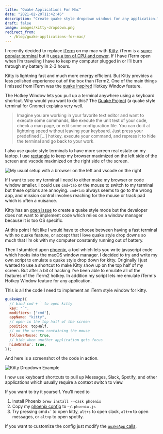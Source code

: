 ```yaml
---
title: "Quake Applications For Mac"
date: "2021-02-20T11:42:46"
description: "Create quake style dropdown windows for any application."
draft: false
image: images/kitty-dropdown.png
redirect_from:
  - /blog/guake-applications-for-mac/
---
```


I recently decided to replace [iTerm](https://iterm2.com/) on my mac with [Kitty](https://sw.kovidgoyal.net/kitty/).
iTerm is a [super popular terminal](https://www.slant.co/topics/525/~best-terminal-emulators-for-mac) but it [uses a ton of CPU and power](https://gitlab.com/gnachman/iterm2/-/issues/5240).
If I have iTerm open when I’m traveling I have to keep my computer plugged in or I’ll burn through my battery in 2-3 hours.

Kitty is lightning fast and much more energy efficient.
But Kitty provides a less polished experience out of the box than iTerm2.
One of the main things I missed from iTerm was the [quake inspired](http://freesoftwaremagazine.com/articles/how_to_use_quake-style_terminals_on_GNU_Linux/) Hotkey Window feature.

The Hotkey Window lets you pull up a terminal anywhere using a keyboard shortcut.
Why would you want to do this?
The [Guake Project](http://guake-project.org/) (a quake style terminal for Gnome) explains very well. 

> Imagine you are working in your favorite text editor and want to execute some commands, like execute the unit test of your code, check a man page, or edit some configuration file. You can do it at lightning speed without leaving your keyboard. Just press your predefined \[...\] hotkey, execute your command, and repress it to hide the terminal and go back to your work.

I also use quake style terminals to have more screen real estate on my laptop.
I use [rectangle](https://rectangleapp.com/) to keep my browser maximized on the left side of the screen and vscode maximized on the right side of the screen.

![My usual setup with a browser on the left and vscode on the right](images/browser-and-vscode.png)


If I want to see my terminal I need to either make my browser or code window smaller.
I could use `cmd+tab` or the mouse to switch to my terminal but these options are annoying.
`cmd+tab` always seems to go to the wrong app, and mission control involves reaching for the mouse or track pad which is often a nuisance.

Kitty has an [open issue](https://github.com/kovidgoyal/kitty/issues/45) to create a quake style mode but the developer does not want to implement code which relies on a window manager because it is too OS specific.

At this point I felt like I would have to choose between having a fast terminal with no quake feature, or accept that I love quake style drop downs so much that I’m ok with my computer constantly running out of battery.

Then I stumbled upon [phoenix](https://github.com/kasper/phoenix), a tool which lets you write javascript code which hooks into the macOS window manager.
I decided to try and write my own script to emulate a quake style drop down for kitty.
Originally I just wanted to use a shortcut to make Kitty show up on the top half of my screen.
But after a bit of hacking I've been able to emulate all of the features of the iTerm2 hotkey.
In addition my script lets me emulate iTerm's Hotkey Window feature for any application.

This is all the code I need to implement an iTerm style window for kitty.

```js
guakeApp({
  // bind cmd + ` to open kitty
  key: "`",
  modifiers: ["cmd"],
  appName: "kitty",
  // open in the top half of the screen
  position: topHalf,
  // on the screen containing the mouse
  followsMouse: true,
  // hide when another application gets focus
  hideOnBlur: true,
});
```

And here is a screenshot of the code in action.

![Kitty Dropdown Example](images/kitty-dropdown.png)

I now use keyboard shortcuts to pull up Messages, Slack, Spotify, and other applications which usually require a context switch to view.

If you want to try it yourself. You'll need to

1. Install Phoenix `brew install --cask phoenix`
2. Copy my [phoenix config](https://github.com/lukesmurray/bootstrap/blob/fd621400cd2ec8cff6b06c0b883f191ecdb42197/.config/yadm/alt/.phoenix.js%23%23default) to `~/.phoenix.js`
3. Try pressing cmd+\` to open kitty, `alt+s` to open slack, `alt+m` to open messages, or `alt+p` to open spotify.

If you want to customize the config just modify the [`guakeApp` calls](https://github.com/lukesmurray/bootstrap/blob/fd621400cd2ec8cff6b06c0b883f191ecdb42197/.config/yadm/alt/.phoenix.js%23%23default#L46-L93).
